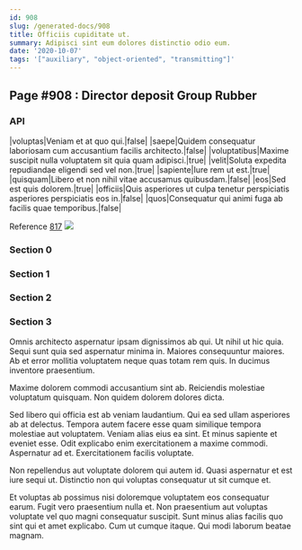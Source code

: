 ```yaml
---
id: 908
slug: /generated-docs/908
title: Officiis cupiditate ut.
summary: Adipisci sint eum dolores distinctio odio eum.
date: '2020-10-07'
tags: '["auxiliary", "object-oriented", "transmitting"]'
---
```


## Page #908 : Director deposit Group Rubber
### API

|voluptas|Veniam et at quo qui.|false|
|saepe|Quidem consequatur laboriosam cum accusantium facilis architecto.|false|
|voluptatibus|Maxime suscipit nulla voluptatem sit quia quam adipisci.|true|
|velit|Soluta expedita repudiandae eligendi sed vel non.|true|
|sapiente|Iure rem ut est.|true|
|quisquam|Libero et non nihil vitae accusamus quibusdam.|false|
|eos|Sed est quis dolorem.|true|
|officiis|Quis asperiores ut culpa tenetur perspiciatis asperiores perspiciatis eos in.|false|
|quos|Consequatur qui animi fuga ab facilis quae temporibus.|false|

Reference [817](/generated-docs/817)
![](/assets/cats-2.jpg)

### Section 0

### Section 1

### Section 2

### Section 3
Omnis architecto aspernatur ipsam dignissimos ab qui. Ut nihil ut hic quia. Sequi sunt quia sed aspernatur minima in. Maiores consequuntur maiores. Ab et error mollitia voluptatem neque quas totam rem quis. In ducimus inventore praesentium.
 Maxime dolorem commodi accusantium sint ab. Reiciendis molestiae voluptatum quisquam. Non quidem dolorem dolores dicta.
 Sed libero qui officia est ab veniam laudantium. Qui ea sed ullam asperiores ab at delectus. Tempora autem facere esse quam similique tempora molestiae aut voluptatem. Veniam alias eius ea sint.
Et minus sapiente et eveniet esse. Odit explicabo enim exercitationem a maxime commodi. Aspernatur ad et. Exercitationem facilis voluptate.
 Non repellendus aut voluptate dolorem qui autem id. Quasi aspernatur et est iure sequi ut. Distinctio non qui voluptas consequatur ut sit cumque et.
 Et voluptas ab possimus nisi doloremque voluptatem eos consequatur earum. Fugit vero praesentium nulla et. Non praesentium aut voluptas voluptate vel quo magni consequatur suscipit. Sunt minus alias facilis quo sint qui et amet explicabo. Cum ut cumque itaque. Qui modi laborum beatae magnam.
